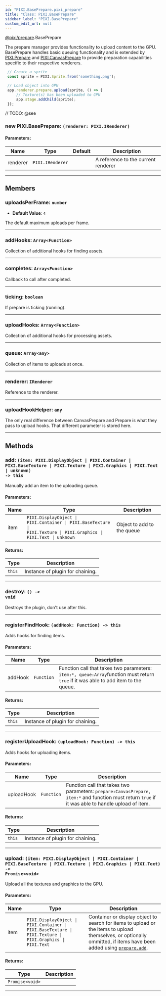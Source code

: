 ```yaml
---
id: "PIXI.BasePrepare.pixi_prepare"
title: "Class: PIXI.BasePrepare"
sidebar_label: "PIXI.BasePrepare"
custom_edit_url: null
---
```


[@pixi/prepare](../modules/pixi_prepare).BasePrepare

The prepare manager provides functionality to upload content to the GPU.
BasePrepare handles basic queuing functionality and is extended by [PIXI.Prepare](../classes/PIXI.Prepare.pixi_prepare) and [PIXI.CanvasPrepare](../classes/PIXI.CanvasPrepare.pixi_canvas_prepare) to provide preparation capabilities specific to their respective renderers.


```js
 // Create a sprite
 const sprite = PIXI.Sprite.from('something.png');

 // Load object into GPU
 app.renderer.prepare.upload(sprite, () => {
     // Texture(s) has been uploaded to GPU
     app.stage.addChild(sprite);
 });
```
      

// TODO: @see

        

<article>

### new PIXI.BasePrepare: <span><code>(renderer&#58; PIXI.IRenderer) </code></span>

#### Parameters:
| Name     | Type                        | Default       | Description                         |
| -------- | --------------------------- | ------------- | ----------------------------------- |
| renderer | <code>PIXI.IRenderer</code> | <code></code> | A reference to the current renderer |

</article>

---------------------------------------




## Members
<article>

### uploadsPerFrame: <span><code>number</code></span>
- **Default Value**: <code>4</code>

The default maximum uploads per frame.

</article>


---------------------------------------

<article>

### addHooks: <span><code>Array&#60;Function&#62;</code></span>
Collection of additional hooks for finding assets.

</article>


---------------------------------------

<article>

### completes: <span><code>Array&#60;Function&#62;</code></span>
Callback to call after completed.

</article>


---------------------------------------

<article>

### ticking: <span><code>boolean</code></span>
If prepare is ticking (running).

</article>


---------------------------------------

<article>

### uploadHooks: <span><code>Array&#60;Function&#62;</code></span>
Collection of additional hooks for processing assets.

</article>


---------------------------------------

<article>

### queue: <span><code>Array&#60;any&#62;</code></span>
Collection of items to uploads at once.

</article>


---------------------------------------

<article>

### renderer: <span><code>IRenderer</code></span>
Reference to the renderer.

</article>


---------------------------------------

<article>

### uploadHookHelper: <span><code>any</code></span>
The only real difference between CanvasPrepare and Prepare is what they pass to upload hooks. That different parameter is stored here.

</article>


---------------------------------------


## Methods
<article>

### add: <span><code>(item&#58; PIXI.DisplayObject &#124; PIXI.Container &#124; PIXI.BaseTexture &#124; PIXI.Texture &#124; PIXI.Graphics &#124; PIXI.Text &#124; unknown) -&#62; this</code></span>
Manually add an item to the uploading queue.

#### Parameters:
| Name | Type                                                                                                                                                   | Description                |
| ---- | ------------------------------------------------------------------------------------------------------------------------------------------------------ | -------------------------- |
| item | <code>PIXI.DisplayObject &#124; PIXI.Container &#124; PIXI.BaseTexture &#124; PIXI.Texture &#124; PIXI.Graphics &#124; PIXI.Text &#124; unknown</code> | Object to add to the queue |
#### Returns:
| Type              | Description                      |
| ----------------- | -------------------------------- |
| <code>this</code> | Instance of plugin for chaining. |
</article>


---------------------------------------

<article>

### destroy: <span><code>() -&#62; void</code></span>
Destroys the plugin, don't use after this.

</article>


---------------------------------------

<article>

### registerFindHook: <span><code>(addHook&#58; Function) -&#62; this</code></span>
Adds hooks for finding items.

#### Parameters:
| Name    | Type                  | Description                                                                                                                            |
| ------- | --------------------- | -------------------------------------------------------------------------------------------------------------------------------------- |
| addHook | <code>Function</code> | Function call that takes two parameters&#58; `item:*, queue:Array`function must return `true` if it was able to add item to the queue. |
#### Returns:
| Type              | Description                      |
| ----------------- | -------------------------------- |
| <code>this</code> | Instance of plugin for chaining. |
</article>


---------------------------------------

<article>

### registerUploadHook: <span><code>(uploadHook&#58; Function) -&#62; this</code></span>
Adds hooks for uploading items.

#### Parameters:
| Name       | Type                  | Description                                                                                                                                           |
| ---------- | --------------------- | ----------------------------------------------------------------------------------------------------------------------------------------------------- |
| uploadHook | <code>Function</code> | Function call that takes two parameters&#58; `prepare:CanvasPrepare, item:*` and function must return `true` if it was able to handle upload of item. |
#### Returns:
| Type              | Description                      |
| ----------------- | -------------------------------- |
| <code>this</code> | Instance of plugin for chaining. |
</article>


---------------------------------------

<article>

### upload: <span><code>(item&#58; PIXI.DisplayObject &#124; PIXI.Container &#124; PIXI.BaseTexture &#124; PIXI.Texture &#124; PIXI.Graphics &#124; PIXI.Text) -&#62; Promise&#60;void&#62;</code></span>
Upload all the textures and graphics to the GPU.

#### Parameters:
| Name | Type                                                                                                                                    | Description                                                                                                                                                                                                        |
| ---- | --------------------------------------------------------------------------------------------------------------------------------------- | ------------------------------------------------------------------------------------------------------------------------------------------------------------------------------------------------------------------ |
| item | <code>PIXI.DisplayObject &#124; PIXI.Container &#124; PIXI.BaseTexture &#124; PIXI.Texture &#124; PIXI.Graphics &#124; PIXI.Text</code> | Container or display object to search for items to upload or the items to upload themselves, or optionally ommitted, if items have been added using [`prepare.add`](../classes/PIXI.BasePrepare.pixi_prepare#add). |
#### Returns:
| Type                               | Description |
| ---------------------------------- | ----------- |
| <code>Promise&#60;void&#62;</code> |             |
</article>


---------------------------------------


    